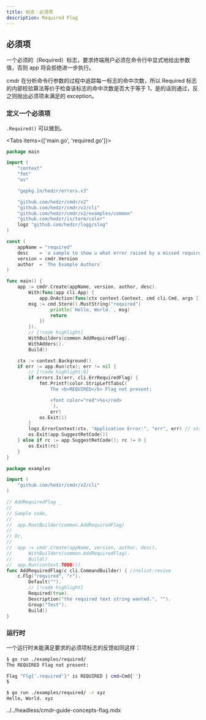 ```yaml
---
title: 标志：必须项
description: Required Flag
---
```


## 必须项

一个必须的（Required）标志，要求终端用户必须在命令行中显式地给出参数值，否则 app 将会拒绝进一步执行。

cmdr 在分析命令行参数的过程中追踪每一标志的命中次数，所以 Required 标志的内部校验算法等价于检查该标志的命中次数是否大于等于 1，是的话则通过，反之则抛出必须项未满足的 exception。

### 定义一个必须项

`.Required()` 可以做到。

<Tabs items={['main.go', 'required.go']}>

<Tab key="main.go">

```go title=main.go
package main

import (
	"context"
	"fmt"
	"os"

	"gopkg.in/hedzr/errors.v3"

	"github.com/hedzr/cmdr/v2"
	"github.com/hedzr/cmdr/v2/cli"
	"github.com/hedzr/cmdr/v2/examples/common"
	"github.com/hedzr/is/term/color"
	logz "github.com/hedzr/logg/slog"
)

const (
	appName = "required"
	desc    = `a sample to show u what error raised by a missed required flag.`
	version = cmdr.Version
	author  = `The Example Authors`
)

func main() {
	app := cmdr.Create(appName, version, author, desc).
		With(func(app cli.App) {
			app.OnAction(func(ctx context.Context, cmd cli.Cmd, args []string) (err error) {
        msg := cmd.Store().MustString("required")
				println(`Hello, World.`, msg)
				return
			})
		}).
		// [!code highlight]
		WithBuilders(common.AddRequiredFlag).
		WithAdders().
		Build()

	ctx := context.Background()
	if err := app.Run(ctx); err != nil {
		// [!code highlight:9]
		if errors.Is(err, cli.ErrRequiredFlag) {
			fmt.Printf(color.StripLeftTabsC(`
				The <b>REQUIRED</b> Flag not present:

				<font color="red">%s</red>
				`),
				err)
			os.Exit(1)
		}
		logz.ErrorContext(ctx, "Application Error:", "err", err) // stacktrace if in debug mode/build
		os.Exit(app.SuggestRetCode())
	} else if rc := app.SuggestRetCode(); rc != 0 {
		os.Exit(rc)
	}
}
```

</Tab>

<Tab key="required.go">

```go title=required.go
package examples

import (
	"github.com/hedzr/cmdr/v2/cli"
)

// AddRequiredFlag _
//
// Sample code,
//
//	app.RootBuilder(common.AddRequiredFlag)
//
// Or,
//
//	app := cmdr.Create(appName, version, author, desc).
//		WithBuilders(common.AddRequiredFlag).
//		Build()
//	app.Run(context.TODO())
func AddRequiredFlag(c cli.CommandBuilder) { //nolint:revive
	c.Flg("required", "r").
		Default("").
		// [!code highlight]
		Required(true).
		Description("the required text string wanted.", "").
		Group("Test").
		Build()
}
```

</Tab>
</Tabs>

### 运行时

一个运行时未能满足要求的必须项标志的反馈如同这样：

```bash
$ go run ./examples/required/
The REQUIRED Flag not present:

Flag "Flg{'.required'}" is REQUIRED | cmd=Cmd{''}
$

$ go run ./examples/required/ -r xyz
Hello, World. xyz
```

<include>../../headless/cmdr-guide-concepts-flag.mdx</include>
